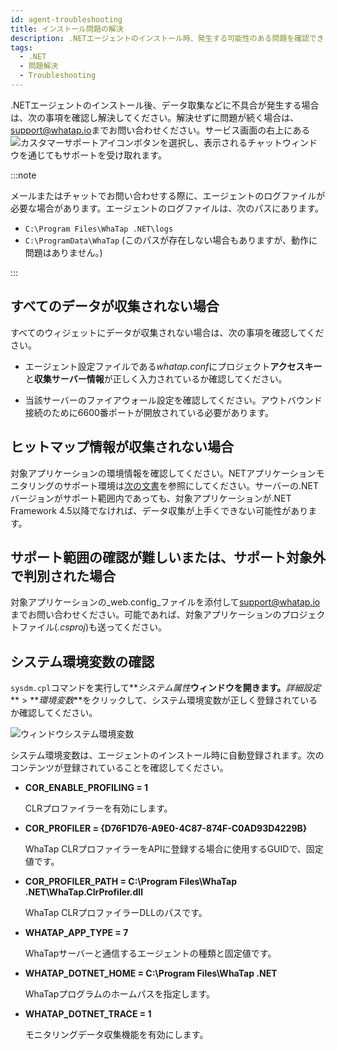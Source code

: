 ```yaml
---
id: agent-troubleshooting
title: インストール問題の解決
description: .NETエージェントのインストール時、発生する可能性のある問題を確認できます。
tags:
  - .NET
  - 問題解決
  - Troubleshooting
---
```


.NETエージェントのインストール後、データ取集などに不具合が発生する場合は、次の事項を確認し解決してください。解決せずに問題が続く場合は、[support@whatap.io](mailto:support@whatap.io)までお問い合わせください。サービス画面の右上にある![カスタマーサポートアイコン](/img/ico-help.svg)ボタンを選択し、表示されるチャットウィンドウを通じてもサポートを受け取れます。

:::note

メールまたはチャットでお問い合わせする際に、エージェントのログファイルが必要な場合があります。エージェントのログファイルは、次のパスにあります。

- `C:\Program Files\WhaTap .NET\logs`
- `C:\ProgramData\WhaTap` (このパスが存在しない場合もありますが、動作に問題はありません。)

:::

## すべてのデータが収集されない場合

<ImgLang img='dotnet-apm-troubleshooting-connection-fail.png' desc='' />

すべてのウィジェットにデータが収集されない場合は、次の事項を確認してください。

- エージェント設定ファイルである*whatap.conf*にプロジェクト**アクセスキー**と**収集サーバー情報**が正しく入力されているか確認してください。

- 当該サーバーのファイアウォール設定を確認してください。アウトバウンド接続のために6600番ポートが開放されている必要があります。

## ヒットマップ情報が収集されない場合

<ImgLang img='dotnet-apm-troubleshooting-none-hitmap.png' desc='' />

対象アプリケーションの環境情報を確認してください。NETアプリケーションモニタリングのサポート環境は[次の文書](supported-spec)を参照にしてください。サーバーの.NETバージョンがサポート範囲内であっても、対象アプリケーションが.NET Framework 4.5以降でなければ、データ収集が上手くできない可能性があります。

## サポート範囲の確認が難しいまたは、サポート対象外で判別された場合

対象アプリケーションの_web.config_ファイルを添付して[support@whatap.io](mailto:support@whatap.io)までお問い合わせください。可能であれば、対象アプリケーションのプロジェクトファイル(_.csproj_)も送ってください。

## システム環境変数の確認

`sysdm.cpl`コマンドを実行して**_システム属性_**ウィンドウを開きます。**_詳細設定_** > **_環境変数_**をクリックして、システム環境変数が正しく登録されているか確認してください。

![ウィンドウシステム環境変数](https://img.whatap.io/media/agent_dotnet/install/system_properties.png)

システム環境変数は、エージェントのインストール時に自動登録されます。次のコンテンツが登録されていることを確認してください。

- **COR_ENABLE_PROFILING = 1**

  CLRプロファイラーを有効にします。

- **COR_PROFILER = \{D76F1D76-A9E0-4C87-874F-C0AD93D4229B\}**

  WhaTap CLRプロファイラーをAPIに登録する場合に使用するGUIDで、固定値です。

- **COR_PROFILER_PATH = C:\\Program Files\\WhaTap .NET\\WhaTap.ClrProfiler.dll**

  WhaTap CLRプロファイラーDLLのパスです。

- **WHATAP_APP_TYPE = 7**

  WhaTapサーバーと通信するエージェントの種類と固定値です。

- **WHATAP_DOTNET_HOME = C:\\Program Files\\WhaTap .NET**

  WhaTapプログラムのホームパスを指定します。

- **WHATAP_DOTNET_TRACE = 1**

  モニタリングデータ収集機能を有効にします。
